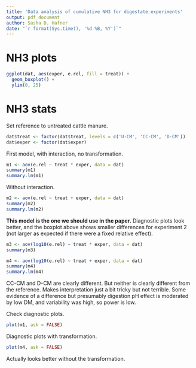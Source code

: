```yaml
---
title: 'Data analysis of cumulative NH3 for digestate experiments'
output: pdf_document
author: Sasha D. Hafner
date: "`r format(Sys.time(), '%d %B, %Y')`"
---
```


# NH3 plots

```r
ggplot(dat, aes(exper, e.rel, fill = treat)) +
  geom_boxplot() +
  ylim(0, 25)
```

# NH3 stats

Set reference to untreated cattle manure.

```r
dat$treat <- factor(dat$treat, levels = c('U-CM', 'CC-CM', 'D-CM'))
dat$exper <- factor(dat$exper)
```

First model, with interaction, no transformation.

```r
m1 <- aov(e.rel ~ treat * exper, data = dat)
summary(m1)
summary.lm(m1)
```

Without interaction.

```r
m2 <- aov(e.rel ~ treat + exper, data = dat)
summary(m2)
summary.lm(m2)
```

**This model is the one we should use in the paper.**
Diagnostic plots look better, and the boxplot above shows smaller differences for experiment 2 (not larger as expected if there were a fixed relative effect).

```r
m3 <- aov(log10(e.rel) ~ treat * exper, data = dat)
summary(m3)
```

```r
m4 <- aov(log10(e.rel) ~ treat + exper, data = dat)
summary(m4)
summary.lm(m4)
```

CC-CM and D-CM are clearly different.
But neither is clearly different from the reference.
Makes interpretation just a bit tricky but not terrible.
Some evidence of a difference but presumably digestion pH effect is moderated by low DM, and variability was high, so power is low.

Check diagnostic plots.

```r
plot(m1, ask = FALSE)
```

Diagnostic plots with transformation.

```r
plot(m4, ask = FALSE)
```

Actually looks better without the transformation.
